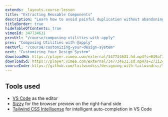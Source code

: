 ```yaml
---
extends: _layouts.course-lesson
title: "Extracting Reusable Components"
description: "Learn how to avoid painful duplication without abandoning the utility-first workflow."
titleBorder: true
hideTableOfContents: true
vimeoId: 347734631
prevUrl: "/course/composing-utilities-with-apply"
prev: "Composing Utilities with @apply"
nextUrl: "/course/customizing-your-design-system"
next: "Customizing Your Design System"
downloadHd: https://player.vimeo.com/external/347734631.hd.mp4?s=039af1162f7de2e7216cdb30125f44f6d30a8e83&profile_id=169&download=1
downloadSd: https://player.vimeo.com/external/347734631.sd.mp4?s=27212432924a44349a0b25f51ebc3518b6ce5f3a&profile_id=165&download=1
sourceCode: https://github.com/tailwindcss/designing-with-tailwindcss/tree/master/01-getting-up-and-running/06-extracting-reusable-components
---
```


## Tools used

- [VS Code](https://code.visualstudio.com/) as the editor
- [Sizzy](https://adamwathan.me/sizzy) for the browser preview on the right-hand side
- [Tailwind CSS Intellisense](https://marketplace.visualstudio.com/items?itemName=bradlc.vscode-tailwindcss) for intelligent auto-completion in VS Code

